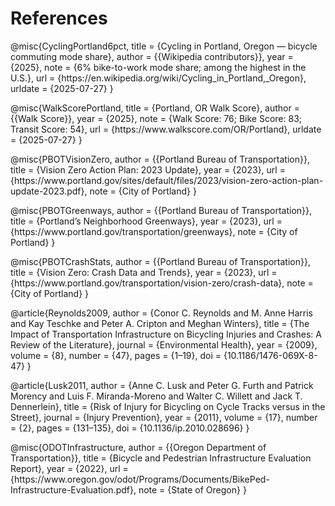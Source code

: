# References

:::{#refs}
@misc{CyclingPortland6pct,
  title = {Cycling in Portland, Oregon — bicycle commuting mode share},
  author = {{Wikipedia contributors}},
  year = {2025},
  note = {6% bike-to-work mode share; among the highest in the U.S.},
  url = {https://en.wikipedia.org/wiki/Cycling_in_Portland,_Oregon},
  urldate = {2025-07-27}
}

@misc{WalkScorePortland,
  title = {Portland, OR Walk Score},
  author = {{Walk Score}},
  year = {2025},
  note = {Walk Score: 76; Bike Score: 83; Transit Score: 54},
  url = {https://www.walkscore.com/OR/Portland},
  urldate = {2025-07-27}
}

@misc{PBOTVisionZero,
  author       = {{Portland Bureau of Transportation}},
  title        = {Vision Zero Action Plan: 2023 Update},
  year         = {2023},
  url          = {https://www.portland.gov/sites/default/files/2023/vision-zero-action-plan-update-2023.pdf},
  note         = {City of Portland}
}

@misc{PBOTGreenways,
  author       = {{Portland Bureau of Transportation}},
  title        = {Portland’s Neighborhood Greenways},
  year         = {2023},
  url          = {https://www.portland.gov/transportation/greenways},
  note         = {City of Portland}
}


@misc{PBOTCrashStats,
  author       = {{Portland Bureau of Transportation}},
  title        = {Vision Zero: Crash Data and Trends},
  year         = {2023},
  url          = {https://www.portland.gov/transportation/vision-zero/crash-data},
  note         = {City of Portland}
}

@article{Reynolds2009,
  author       = {Conor C. Reynolds and M. Anne Harris and Kay Teschke and Peter A. Cripton and Meghan Winters},
  title        = {The Impact of Transportation Infrastructure on Bicycling Injuries and Crashes: A Review of the Literature},
  journal      = {Environmental Health},
  year         = {2009},
  volume       = {8},
  number       = {47},
  pages        = {1--19},
  doi          = {10.1186/1476-069X-8-47}
}

@article{Lusk2011,
  author       = {Anne C. Lusk and Peter G. Furth and Patrick Morency and Luis F. Miranda-Moreno and Walter C. Willett and Jack T. Dennerlein},
  title        = {Risk of Injury for Bicycling on Cycle Tracks versus in the Street},
  journal      = {Injury Prevention},
  year         = {2011},
  volume       = {17},
  number       = {2},
  pages        = {131--135},
  doi          = {10.1136/ip.2010.028696}
}

@misc{ODOTInfrastructure,
  author       = {{Oregon Department of Transportation}},
  title        = {Bicycle and Pedestrian Infrastructure Evaluation Report},
  year         = {2022},
  url          = {https://www.oregon.gov/odot/Programs/Documents/BikePed-Infrastructure-Evaluation.pdf},
  note         = {State of Oregon}
}




:::